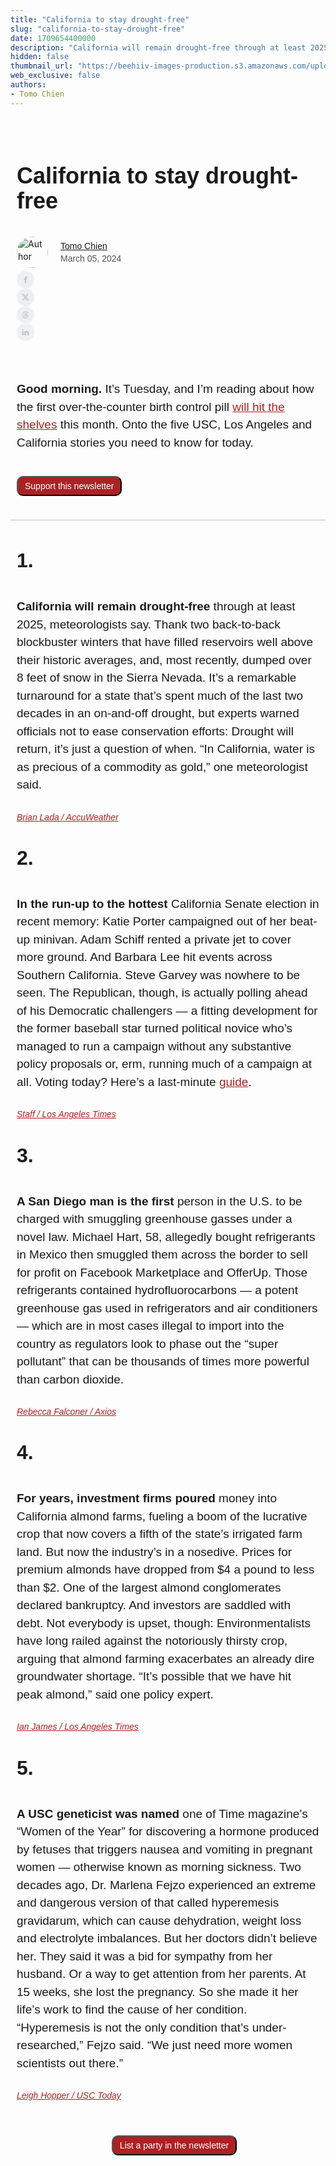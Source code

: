 ```yaml
---
title: "California to stay drought-free"
slug: "california-to-stay-drought-free"
date: 1709654400000
description: "California will remain drought-free through at least 2025, meteorologists say. Thank two back-to-back blockbuster winters that have filled reservoirs well above"
hidden: false
thumbnail_url: "https://beehiiv-images-production.s3.amazonaws.com/uploads/publication/logo/774e8c31-0824-4fe6-8a1b-ef5c2ebeb273/Group_1-5.png"
web_exclusive: false
authors:
- Tomo Chien
---
```


<div class='rendered-post' style='max-width: 672px; margin: 0 auto;'><div class='bg-wt-background text-wt-text-on-background'><div style='padding-top:1.5rem; padding-bottom:1.5rem;'><style>
  .bh__byline_wrapper {
    font-size: .875rem;
    line-height: 1.25rem;
    vertical-align: middle;
    justify-content: space-between;
    display: block;
  }
  
  .bh__byline_social_wrapper {
    display: flex;
    margin-top: 0.5rem;
    align-items: center;
  }
  
  .bh__byline_social_wrapper > * + * {
    margin-left: 1rem;
  }
  
  @media (min-width: 768px) {
    .bh__byline_wrapper {
      display: flex;
    }
  
    .bh__byline_social_wrapper {
      margin-top: 0rem;
    }
  }
</style><div id='web-header' style='padding-left: 10px; padding-right: 10px; color: var(--wt-text-on-background-color) !important; padding-bottom: 2rem;'><h1 style='font-size: 36px; font-family:&#39;Helvetica&#39;,Arial,sans-serif; line-height: 2.5rem; padding-bottom: 8px; font-weight: 700;'>California to stay drought-free</h1><div class='bh__byline_wrapper'><div><div style='display:flex;'><div style='display:flex; flex-direction:row; justify-content:flex-start;'><div style='display:flex;'><img alt='Author' height='50' src='https://media.beehiiv.com/cdn-cgi/image/fit=scale-down,format=auto,onerror=redirect,quality=80/uploads/user/profile_picture/7031e4b3-8055-4916-a4c8-9aee50071172/thumb_F947E1BD-BAC8-41F8-AC83-D9BE92B2E4F6_1_201_a.jpeg' style='height:50px;width:50px;border:5px solid rgba(0,0,0,0);left:-5px;z-index:1;box-sizing:content-box;position:relative;border-radius:9999px;' width='50'></div><div style='display:flex; align-items:center;'><p style='left:10px;position:relative;font-family:&#39;Helvetica&#39;,Arial,sans-serif;font-weight:400;font-size:14px;color: var(--wt-text-on-background-color);margin:0px;line-height:20px;'><span><a href="https://morningtrojan.com/authors/7031e4b3-8055-4916-a4c8-9aee50071172" target="_blank" style="color:var(--wt-text-on-background-color) !important;text-decoration:underline !important;">Tomo Chien</a></span><br><span class='text-wt-text-on-background' style='opacity:0.75;'> March 05, 2024 </span></p></div></div></div></div><div class='bh__byline_social_wrapper'><a href='https://www.facebook.com/sharer/sharer.php?u=https%3A%2F%2Fmorningtrojan.com%2Fp%2Fcalifornia-to-stay-drought-free' target='_blank'><div style='max-width:28px;'><svg fill='none' height='100%' viewBox='0 0 212 212' width='100%' xmlns='http://www.w3.org/2000/svg'><circle cx='106.214' cy='105.5' fill-opacity='0.15' fill='#9CA3AF' r='105.5'></circle><path d='M96.9223 92.1778H87.0327V105.498H96.9223V145.461H113.405V105.498H125.273L126.591 92.1778H113.405V86.5165C113.405 83.5193 114.064 82.1873 117.031 82.1873H126.591V65.5364H114.064C102.197 65.5364 96.9223 70.8647 96.9223 80.8552V92.1778Z' fill='#BAC2CE'></path></svg></div></a><a href='https://twitter.com/intent/tweet?url=https%3A%2F%2Fmorningtrojan.com%2Fp%2Fcalifornia-to-stay-drought-free&via=tomoki_chien' target='_blank'><div style='max-width:28px;'><svg fill='none' height='100%' viewBox='0 0 52 52' width='100%' xmlns='http://www.w3.org/2000/svg'><circle cx='26' cy='26' fill-opacity='0.15' fill='#9CA3AF' r='26'></circle><path d='M18.244 2.25h3.308l-7.227 8.26 8.502 11.24H16.17l-5.214-6.817L4.99 21.75H1.68l7.73-8.835L1.254 2.25H8.08l4.713 6.231zm-1.161 17.52h1.833L7.084 4.126H5.117z' fill='#BAC2CE' transform='translate(14,14)'></path></svg></div></a><a href='https://www.threads.net/intent/post?text=https%3A%2F%2Fmorningtrojan.com%2Fp%2Fcalifornia-to-stay-drought-free' target='_blank'><div style='max-width:28px;'><svg fill='none' height='100%' viewBox='0 0 211 211' width='100%' xmlns='http://www.w3.org/2000/svg'><circle cx='105.5' cy='105.5' fill-opacity='0.15' fill='#9CA3AF' r='105.5'></circle><path d='M125.185 102.469C124.828 102.298 124.465 102.133 124.097 101.975C123.456 90.1702 117.006 83.4121 106.175 83.3429C106.126 83.3426 106.077 83.3426 106.028 83.3426C99.5502 83.3426 94.1624 86.1078 90.8463 91.1396L96.8028 95.2256C99.2801 91.4671 103.168 90.6658 106.031 90.6658C106.064 90.6658 106.097 90.6658 106.13 90.6661C109.696 90.6889 112.387 91.7257 114.129 93.7477C115.397 95.2198 116.244 97.254 116.664 99.8213C113.502 99.2839 110.083 99.1187 106.427 99.3283C96.13 99.9214 89.5101 105.927 89.9547 114.272C90.1803 118.505 92.2891 122.147 95.8924 124.526C98.9389 126.537 102.863 127.52 106.941 127.297C112.326 127.002 116.551 124.948 119.498 121.19C121.737 118.337 123.152 114.64 123.777 109.981C126.344 111.53 128.246 113.568 129.296 116.019C131.083 120.184 131.187 127.028 125.602 132.608C120.709 137.496 114.827 139.611 105.938 139.677C96.0779 139.603 88.6207 136.441 83.7723 130.278C79.2321 124.506 76.8857 116.17 76.7982 105.5C76.8857 94.8301 79.2321 86.4937 83.7723 80.7222C88.6207 74.5587 96.0778 71.3965 105.938 71.3232C115.87 71.3971 123.457 74.5745 128.491 80.7677C130.959 83.8048 132.82 87.6242 134.047 92.0775L141.028 90.2151C139.54 84.7337 137.2 80.0102 134.016 76.0929C127.563 68.1529 118.124 64.0844 105.962 64H105.914C93.777 64.0841 84.4441 68.1681 78.1742 76.1384C72.5949 83.2311 69.7169 93.1 69.6202 105.471L69.6199 105.5L69.6202 105.529C69.7169 117.9 72.5949 127.769 78.1742 134.862C84.4441 142.832 93.777 146.916 105.914 147H105.962C116.753 146.925 124.358 144.1 130.624 137.84C138.822 129.65 138.575 119.385 135.873 113.083C133.934 108.564 130.239 104.893 125.185 102.469ZM106.555 119.985C102.042 120.239 97.3533 118.213 97.1221 113.874C96.9507 110.657 99.4116 107.067 106.832 106.64C107.682 106.591 108.516 106.567 109.335 106.567C112.03 106.567 114.552 106.829 116.844 107.33C115.989 118.008 110.974 119.742 106.555 119.985Z' fill='#BAC2CE'></path></svg></div></a><a href='https://www.linkedin.com/sharing/share-offsite?url=https%3A%2F%2Fmorningtrojan.com%2Fp%2Fcalifornia-to-stay-drought-free' target='_blank'><div style='max-width:28px;'><svg fill='none' height='100%' viewBox='0 0 211 211' width='100%' xmlns='http://www.w3.org/2000/svg'><circle cx='105.5' cy='105.5' fill-opacity='0.15' fill='#9CA3AF' r='105.5'></circle><path d='M82.1892 75.4698C82.1892 80.1362 78.526 83.8026 73.8638 83.8026C69.2015 83.8026 65.5383 80.1362 65.5383 75.4698C65.5383 70.8034 69.2015 67.137 73.8638 67.137C78.526 67.137 82.1892 70.8034 82.1892 75.4698ZM82.1892 90.4689H65.5383V143.799H82.1892V90.4689ZM108.831 90.4689H92.1797V143.799H108.831V115.801C108.831 100.135 128.812 98.8017 128.812 115.801V143.799H145.463V110.134C145.463 83.8026 115.824 84.8026 108.831 97.8018V90.4689Z' fill='#BAC2CE'></path></svg></div></a></div></div></div><div id='content-blocks'><style>
  p span[style*="font-size"] { line-height: 1.6; }
</style><div style="padding-bottom:12px;padding-left:10px;padding-right:10px;padding-top:12px;"><p style="color:#000000;color:var(--wt-text-on-background-color) !important;font-family:'Helvetica',Arial,sans-serif;font-size:19px;line-height:1.5;text-align:left;"><span style=""><b>Good morning.</b></span><span style=""> It’s Tuesday, and I’m reading about how the first over-the-counter birth control pill </span><a class="link" href="https://www.nytimes.com/2024/03/04/health/opill-birth-control-nonprescription.html?utm_source=morningtrojan.com&utm_medium=referral&utm_campaign=california-to-stay-drought-free" target="_blank" rel="noopener noreferrer nofollow" style="-webkit-text-decoration:underline #ac2124;color:#ac2124;text-decoration:underline #ac2124;word-break:break-word;;">will hit the shelves</a><span style=""> this month. Onto the five USC, Los Angeles and California stories you need to know for today.</span></p></div><div style="padding-bottom:8px;padding-left:10px;padding-right:10px;padding-top:8px;text-align:left;width:100%;word-break:break-word;"><a target="_blank" rel="noopener nofollow noreferrer" href="https://fundrazr.com/collegebrieflaunch?utm_source=morningtrojan.com&utm_medium=referral&utm_campaign=california-to-stay-drought-free"><button style="background-color:#ac2124;border-radius:10px;color:#FFFFFF;cursor:pointer;font-family:'Helvetica',Arial,sans-serif;font-size:14px;font-weight:normal;line-height:16px;padding:6px 11px;width:fit-content;" type="button"> Support this newsletter </button></a></div><div style="font-size:0px;line-height:0px;padding:30px 0px 30px;"><div style="margin: 0 auto; border-top: 1px solid #c0c0c0; width:100%;"></div></div><div id="1" style="padding-bottom:1px;padding-left:10px;padding-right:10px;padding-top:6px;"><h1 style="color:#000000;color:var(--wt-text-on-background-color) !important;font-family:'Helvetica',Arial,sans-serif;font-size:32px;font-weight:Bold;line-height:1.75;margin:0;text-align:left;">1.</h1></div><style>
  p span[style*="font-size"] { line-height: 1.6; }
</style><div style="padding-bottom:12px;padding-left:10px;padding-right:10px;padding-top:12px;"><p style="color:#000000;color:var(--wt-text-on-background-color) !important;font-family:'Helvetica',Arial,sans-serif;font-size:19px;line-height:1.5;text-align:left;"><span style=""><b>California will remain drought-free</b></span><span style=""> through at least 2025, meteorologists say. Thank two back-to-back blockbuster winters that have filled reservoirs well above their historic averages, and, most recently, dumped over 8 feet of snow in the Sierra Nevada. It’s a remarkable turnaround for a state that’s spent much of the last two decades in an on-and-off drought, but experts warned officials not to ease conservation efforts: Drought will return, it’s just a question of when. “In California, water is as precious of a commodity as gold,” one meteorologist said. </span></p></div><div id="nanette-asimov-san-francisco-chroni" style="padding-bottom:25px;padding-left:10px;padding-right:10px;padding-top:0px;"><h6 style="color:#ac2124;color:var(--wt-text-on-background-color) !important;font-family:'Helvetica',Arial,sans-serif;font-size:14px;font-weight:normal;line-height:0.875;margin:0;text-align:left;"><a class="link" href="https://www.accuweather.com/en/weather-forecasts/california-to-stay-drought-free-through-2025-following-2-winters-of-epic-storms-accuweather-experts-say/1627328?utm_source=morningtrojan.com&utm_medium=referral&utm_campaign=california-to-stay-drought-free" target="_blank" rel="noopener noreferrer nofollow" style="-webkit-text-decoration:underline #ac2124;color:#ac2124;text-decoration:underline #ac2124;word-break:break-word;;">Brian Lada / AccuWeather</a><span style=""><b> </b></span></h6></div><div id="2" style="padding-bottom:1px;padding-left:10px;padding-right:10px;padding-top:6px;"><h1 style="color:#000000;color:var(--wt-text-on-background-color) !important;font-family:'Helvetica',Arial,sans-serif;font-size:32px;font-weight:Bold;line-height:1.75;margin:0;text-align:left;">2.</h1></div><style>
  p span[style*="font-size"] { line-height: 1.6; }
</style><div style="padding-bottom:12px;padding-left:10px;padding-right:10px;padding-top:12px;"><p style="color:#000000;color:var(--wt-text-on-background-color) !important;font-family:'Helvetica',Arial,sans-serif;font-size:19px;line-height:1.5;text-align:left;"><span style=""><b>In the run-up to the hottest </b></span><span style="">California Senate</span><span style=""><b> </b></span><span style="">election in recent memory: Katie Porter campaigned out of her beat-up minivan. Adam Schiff rented a private jet to cover more ground. And Barbara Lee hit events across Southern California. Steve Garvey was nowhere to be seen. The Republican, though, is actually polling ahead of his Democratic challengers — a fitting development for the former baseball star turned political novice who’s managed to run a campaign without any substantive policy proposals or, erm, running much of a campaign at all. Voting today? Here’s a last-minute </span><a class="link" href="https://www.latimes.com/california/story/2024-03-04/2024-california-primary-election-voter-guide-last-minute?utm_source=morningtrojan.com&utm_medium=referral&utm_campaign=california-to-stay-drought-free" target="_blank" rel="noopener noreferrer nofollow" style="-webkit-text-decoration:underline #ac2124;color:#ac2124;text-decoration:underline #ac2124;word-break:break-word;;">guide</a><span style="">. </span></p></div><div id="defne-karabatur-los-angeles-times" style="padding-bottom:25px;padding-left:10px;padding-right:10px;padding-top:0px;"><h6 style="color:#ac2124;color:var(--wt-text-on-background-color) !important;font-family:'Helvetica',Arial,sans-serif;font-size:14px;font-weight:normal;line-height:0.875;margin:0;text-align:left;"><a class="link" href="https://www.latimes.com/california/story/2024-03-04/senate-election-porter-schiff-lee-garvey-campaign?utm_source=morningtrojan.com&utm_medium=referral&utm_campaign=california-to-stay-drought-free" target="_blank" rel="noopener noreferrer nofollow" style="-webkit-text-decoration:underline #ac2124;color:#ac2124;text-decoration:underline #ac2124;word-break:break-word;;">Staff / Los Angeles Times</a></h6></div><div id="3" style="padding-bottom:1px;padding-left:10px;padding-right:10px;padding-top:6px;"><h1 style="color:#000000;color:var(--wt-text-on-background-color) !important;font-family:'Helvetica',Arial,sans-serif;font-size:32px;font-weight:Bold;line-height:1.75;margin:0;text-align:left;">3.</h1></div><style>
  p span[style*="font-size"] { line-height: 1.6; }
</style><div style="padding-bottom:12px;padding-left:10px;padding-right:10px;padding-top:12px;"><p style="color:#000000;color:var(--wt-text-on-background-color) !important;font-family:'Helvetica',Arial,sans-serif;font-size:19px;line-height:1.5;text-align:left;"><span style=""><b>A San Diego man is the first </b></span><span style="">person in the U.S. to be charged with smuggling greenhouse gasses under a novel law. Michael Hart, 58, allegedly bought refrigerants in Mexico then smuggled them across the border to sell for profit on Facebook Marketplace and OfferUp. Those refrigerants contained hydrofluorocarbons — a potent greenhouse gas used in refrigerators and air conditioners — which are in most cases illegal to import into the country as regulators look to phase out the “super pollutant” that can be thousands of times more powerful than carbon dioxide.</span></p></div><div id="rebecca-falconer-axios" style="padding-bottom:25px;padding-left:10px;padding-right:10px;padding-top:0px;"><h6 style="color:#ac2124;color:var(--wt-text-on-background-color) !important;font-family:'Helvetica',Arial,sans-serif;font-size:14px;font-weight:normal;line-height:0.875;margin:0;text-align:left;"><a class="link" href="https://www.axios.com/2024/03/05/california-man-smuggling-greenhouse-gases-charge?utm_source=morningtrojan.com&utm_medium=referral&utm_campaign=california-to-stay-drought-free" target="_blank" rel="noopener noreferrer nofollow" style="-webkit-text-decoration:underline #ac2124;color:#ac2124;text-decoration:underline #ac2124;word-break:break-word;;">Rebecca Falconer / Axios</a></h6></div><div id="4" style="padding-bottom:1px;padding-left:10px;padding-right:10px;padding-top:6px;"><h1 style="color:#000000;color:var(--wt-text-on-background-color) !important;font-family:'Helvetica',Arial,sans-serif;font-size:32px;font-weight:Bold;line-height:1.75;margin:0;text-align:left;">4.</h1></div><style>
  p span[style*="font-size"] { line-height: 1.6; }
</style><div style="padding-bottom:12px;padding-left:10px;padding-right:10px;padding-top:12px;"><p style="color:#000000;color:var(--wt-text-on-background-color) !important;font-family:'Helvetica',Arial,sans-serif;font-size:19px;line-height:1.5;text-align:left;"><span style=""><b>For years, investment firms poured</b></span><span style=""> money into California almond farms, fueling a boom of the lucrative crop that now covers a fifth of the state’s irrigated farm land. But now the industry’s in a nosedive. Prices for premium almonds have dropped from $4 a pound to less than $2. One of the largest almond conglomerates declared bankruptcy. And investors are saddled with debt. Not everybody is upset, though: Environmentalists have long railed against the notoriously thirsty crop, arguing that almond farming exacerbates an already dire groundwater shortage. “It’s possible that we have hit peak almond,” said one policy expert.</span></p></div><div id="ian-james-los-angeles-times" style="padding-bottom:25px;padding-left:10px;padding-right:10px;padding-top:0px;"><h6 style="color:#ac2124;color:var(--wt-text-on-background-color) !important;font-family:'Helvetica',Arial,sans-serif;font-size:14px;font-weight:normal;line-height:0.875;margin:0;text-align:left;"><a class="link" href="https://www.latimes.com/environment/story/2024-03-04/bankruptcy-hits-california-almond-industry-amid-slump?utm_source=morningtrojan.com&utm_medium=referral&utm_campaign=california-to-stay-drought-free" target="_blank" rel="noopener noreferrer nofollow" style="-webkit-text-decoration:underline #ac2124;color:#ac2124;text-decoration:underline #ac2124;word-break:break-word;;">Ian James / Los Angeles Times</a></h6></div><div id="5" style="padding-bottom:1px;padding-left:10px;padding-right:10px;padding-top:6px;"><h1 style="color:#000000;color:var(--wt-text-on-background-color) !important;font-family:'Helvetica',Arial,sans-serif;font-size:32px;font-weight:Bold;line-height:1.75;margin:0;text-align:left;">5.</h1></div><style>
  p span[style*="font-size"] { line-height: 1.6; }
</style><div style="padding-bottom:12px;padding-left:10px;padding-right:10px;padding-top:12px;"><p style="color:#000000;color:var(--wt-text-on-background-color) !important;font-family:'Helvetica',Arial,sans-serif;font-size:19px;line-height:1.5;text-align:left;"><span style=""><b>A USC geneticist was named</b></span><span style=""> one of Time magazine’s “Women of the Year” for discovering a hormone produced by fetuses that triggers nausea and vomiting in pregnant women — otherwise known as morning sickness. Two decades ago, Dr. Marlena Fejzo experienced an extreme and dangerous version of that called hyperemesis gravidarum, which can cause dehydration, weight loss and electrolyte imbalances. But her doctors didn’t believe her. They said it was a bid for sympathy from her husband. Or a way to get attention from her parents. At 15 weeks, she lost the pregnancy. So she made it her life’s work to find the cause of her condition. “Hyperemesis is not the only condition that’s under-researched,” Fejzo said. “We just need more women scientists out there.”</span></p></div><div id="leigh-hopper-usc-today" style="padding-bottom:25px;padding-left:10px;padding-right:10px;padding-top:0px;"><h6 style="color:#ac2124;color:var(--wt-text-on-background-color) !important;font-family:'Helvetica',Arial,sans-serif;font-size:14px;font-weight:normal;line-height:0.875;margin:0;text-align:left;"><a class="link" href="https://today.usc.edu/usc-geneticist-marlena-fejzo-named-one-of-time-magazines-2024-women-of-the-year/?utm_source=morningtrojan.com&utm_medium=referral&utm_campaign=california-to-stay-drought-free" target="_blank" rel="noopener noreferrer nofollow" style="-webkit-text-decoration:underline #ac2124;color:#ac2124;text-decoration:underline #ac2124;word-break:break-word;;">Leigh Hopper / USC Today</a></h6></div><div id="paula-meja-sf-gate" style="padding-bottom:25px;padding-left:10px;padding-right:10px;padding-top:0px;"><h6 style="color:#ac2124;color:var(--wt-text-on-background-color) !important;font-family:'Helvetica',Arial,sans-serif;font-size:14px;font-weight:normal;line-height:0.875;margin:0;text-align:left;"></h6></div><div style="padding-bottom:8px;padding-left:10px;padding-right:10px;padding-top:8px;text-align:center;width:100%;word-break:break-word;"><a target="_blank" rel="noopener nofollow noreferrer" href="https://forms.gle/MJFytwGH6Buvu8Kq8?utm_source=morningtrojan.com&utm_medium=referral&utm_campaign=california-to-stay-drought-free"><button style="background-color:#ac2124;border-radius:10px;color:#FFFFFF;cursor:pointer;font-family:'Helvetica',Arial,sans-serif;font-size:14px;font-weight:normal;line-height:16px;padding:6px 11px;width:fit-content;" type="button"> List a party in the newsletter </button></a></div></div></div></div></div>

